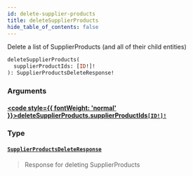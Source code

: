```yaml
---
id: delete-supplier-products
title: deleteSupplierProducts
hide_table_of_contents: false
---
```








Delete a list of SupplierProducts (and all of their child entities)

```graphql
deleteSupplierProducts(
  supplierProductIds: [ID!]!
): SupplierProductsDeleteResponse!
```


### Arguments

#### [<code style={{ fontWeight: 'normal' }}>deleteSupplierProducts.<b>supplierProductIds</b></code>](#)<Bullet />[`[ID!]!`](/supply/api/graphql-admin/reference/scalars/id) <Badge class="secondary" text="non-null"/> <Badge class="secondary" text="scalar"/>
> 
> 

### Type

#### [`SupplierProductsDeleteResponse`](/supply/api/graphql-admin/reference/objects/supplier-products-delete-response) <Badge class="secondary" text="object"/>
> Response for deleting SupplierProducts
> 





